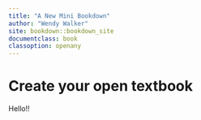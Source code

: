 ```yaml
---
title: "A New Mini Bookdown"
author: "Wendy Walker"
site: bookdown::bookdown_site
documentclass: book
classoption: openany
---
```


# Create your open textbook

Hello!!

